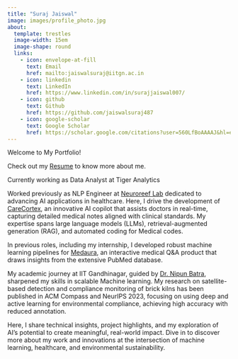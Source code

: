 ```yaml
---
title: "Suraj Jaiswal"
image: images/profile_photo.jpg
about: 
  template: trestles
  image-width: 15em
  image-shape: round
  links:
    - icon: envelope-at-fill
      text: Email
      href: mailto:jaiswalsuraj@iitgn.ac.in
    - icon: linkedin
      text: LinkedIn
      href: https://www.linkedin.com/in/surajjaiswal007/
    - icon: github
      text: Github
      href: https://github.com/jaiswalsuraj487
    - icon: google-scholar
      text: Google Scholar
      href: https://scholar.google.com/citations?user=560LfBoAAAAJ&hl=en
---
```


Welcome to My Portfolio!

Check out my [Resume](https://jaiswalsuraj487.github.io/resume/Suraj_Jaiswal_Resume.pdf) to know more about me.

Currently working as Data Analyst at Tiger Analytics

Worked previously as NLP Engineer at [Neuroreef Lab](https://www.linkedin.com/company/neuroreef-labs/) dedicated to advancing AI applications in healthcare. Here, I drive the development of [CareCortex](https://carecortex.ai/), an innovative AI copilot that assists doctors in real-time, capturing detailed medical notes aligned with clinical standards. My expertise spans large language models (LLMs), retrieval-augmented generation (RAG), and automated coding for Medical codes.

In previous roles, including my internship, I developed robust machine learning pipelines for [Medaura](https://medaura.ai/), an interactive medical Q&A product that draws insights from the extensive PubMed database.

My academic journey at IIT Gandhinagar, guided by [Dr. Nipun Batra](https://nipunbatra.github.io/), sharpened my skills in scalable Machine learning. My research on satellite-based detection and compliance monitoring of brick kilns has been published in ACM Compass and NeurIPS 2023, focusing on using deep and active learning for environmental compliance, achieving high accuracy with reduced annotation.

Here, I share technical insights, project highlights, and my exploration of AI's potential to create meaningful, real-world impact. Dive in to discover more about my work and innovations at the intersection of machine learning, healthcare, and environmental sustainability.

